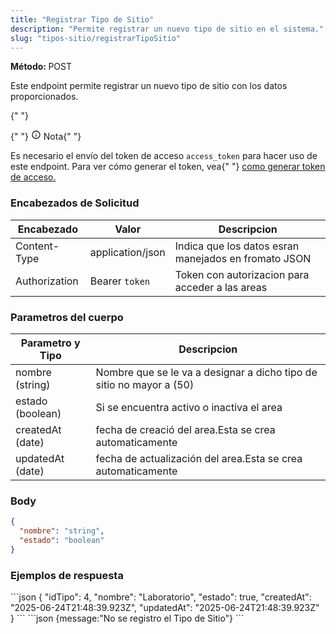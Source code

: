 ```yaml
---
title: "Registrar Tipo de Sitio"
description: "Permite registrar un nuevo tipo de sitio en el sistema."
slug: "tipos-sitio/registrarTipoSitio"
---
```



<p>
  <strong>Método: </strong>
  <span class="sl-badge caution small astro-avdet4wd">POST</span>
</p>

Este endpoint permite registrar un nuevo tipo de sitio con los datos proporcionados.

<Tabs>
  <TabItem label="Endpoint">
    <ApiEndpoint url={`${API_BASE_URL}/tipos_sitio`} />
  </TabItem>
</Tabs>

<aside aria-label="Nota" class="starlight-aside starlight-aside--note">
  {" "}
  <p class="starlight-aside__title" aria-hidden="true">
    {" "}
    <svg
      aria-hidden="true"
      class="starlight-aside__icon astro-c6vsoqas"
      width="16"
      height="16"
      viewBox="0 0 24 24"
      fill="currentColor"
      style="--sl-icon-size: 1em;"
    >
      <path d="M12 11a1 1 0 0 0-1 1v4a1 1 0 0 0 2 0v-4a1 1 0 0 0-1-1Zm.38-3.92a1 1 0 0 0-.76 0 1 1 0 0 0-.33.21 1.15 1.15 0 0 0-.21.33 1 1 0 0 0 .21 1.09c.097.088.209.16.33.21A1 1 0 0 0 13 8a1.05 1.05 0 0 0-.29-.71 1 1 0 0 0-.33-.21ZM12 2a10 10 0 1 0 0 20 10 10 0 0 0 0-20Zm0 18a8 8 0 1 1 0-16.001A8 8 0 0 1 12 20Z"></path>
    </svg>
    Nota{" "}
  </p>
  Es necesario el envío del token de acceso <code>access_token</code> para hacer
  uso de este endpoint. Para ver cómo generar el token, vea{" "}
  <a href="/usuarios/login">como generar token de acceso.</a>
</aside>

<h3>Encabezados de Solicitud</h3>

| Encabezado    | Valor            | Descripcion                                          |
| ------------- | ---------------- | ---------------------------------------------------- |
| Content-Type  | application/json | Indica que los datos esran manejados en fromato JSON |
| Authorization | Bearer `token`   | Token con autorizacion para acceder a las areas      |

<h3>Parametros del cuerpo</h3>

| Parametro y Tipo | Descripcion                                                          |
| ---------------- | -------------------------------------------------------------------- |
| nombre (string)  | Nombre que se le va a designar a dicho tipo de sitio no mayor a (50) |
| estado (boolean) | Si se encuentra activo o inactiva el area                            |
| createdAt (date) | fecha de creació del area.Esta se crea automaticamente               |
| updatedAt (date) | fecha de actualización del area.Esta se crea automaticamente         |

### Body

```json
{
  "nombre": "string",
  "estado": "boolean"
}
```

<h3>Ejemplos de respuesta</h3>

<Tabs>
  <TabItem label="Status 201">
  ```json
{
    "idTipo": 4,
    "nombre": "Laboratorio",
    "estado": true,
    "createdAt": "2025-06-24T21:48:39.923Z",
    "updatedAt": "2025-06-24T21:48:39.923Z"
}
```
  </TabItem>

  <TabItem label="Status 400">
  ```json
  {message:"No se registro el Tipo de Sitio"}
  ```
  </TabItem>
</Tabs>
